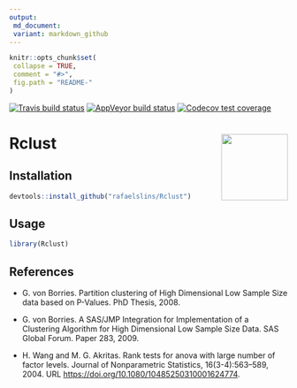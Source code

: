 ```yaml
---
output:
 md_document:
 variant: markdown_github
---
```


<!-- README.md is generated from README.Rmd. Please edit that file -->
```r
knitr::opts_chunk$set(
 collapse = TRUE,
 comment = "#>",
 fig.path = "README-"
)
```

[![Travis build status](https://travis-ci.org/rafaelslins/Rclust.svg?branch=master)](https://travis-ci.org/rafaelslins/Rclust)
[![AppVeyor build status](https://ci.appveyor.com/api/projects/status/github/rafaelslins/Rclust?branch=master&svg=true)](https://ci.appveyor.com/project/rafaelslins/Rclust)
[![Codecov test coverage](https://codecov.io/gh/rafaelslins/Rclust/branch/master/graph/badge.svg)](https://codecov.io/gh/rafaelslins/Rclust?branch=master)

# Rclust <img src="man/figures/Rclust-logo-small.png" align="right" alt="" width="120" />

## Installation

```r
devtools::install_github("rafaelslins/Rclust")
```

## Usage

```r
library(Rclust)
```

## References


- G. von Borries. Partition clustering of High Dimensional Low Sample Size data based on P-Values. PhD Thesis, 2008.

- G. von Borries. A SAS/JMP Integration for Implementation of a Clustering Algorithm for High Dimensional Low Sample Size Data. SAS Global Forum. Paper 283, 2009.

- H. Wang and M. G. Akritas. Rank tests for anova with large number of factor levels. Journal of Nonparametric Statistics, 16(3-4):563–589, 2004. URL <https://doi.org/10.1080/10485250310001624774>.


